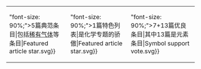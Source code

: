 <center>
{|
|-
|{{User:胡葡萄/box|[[P:CHEM|化学专题]]目前共有|<span style{{=}}"font-size: 90%;">5篇典范条目</span>|包括[[稀有气体|稀有气体]]等条目|Featured article star.svg}}
|{{User:胡葡萄/box|[[P:CHEM|化学专题]]目前共有|<span style{{=}}"font-size: 90%;">1篇特色列表</span>|是化学专题的骄傲|Featured article star.svg}}
|{{User:胡葡萄/box|[[P:CHEM|化学专题]]目前共有|<span style{{=}}"font-size: 90%;">7+13篇优良条目</span>|其中13篇是元素条目|Symbol support vote.svg}}
|}
</center>